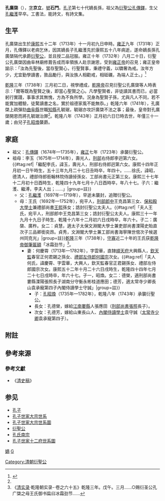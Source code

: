 {{Infobox_officeholder
| name = 孔廣棨
| image name =
| width =
| now =孔子第七十世嫡長孫
| period =
| Sex = 男
| date of birth =[[康熙|康熙]]五十二年十一月初九日申時<br>{{birth date|1713|12|26}}
| date of death =[[乾隆|乾隆]]八年正月初六日巳時<br>{{death date and age|1743|1|31|1713|12|26}}
| different name = 京立（字）<br>石門（號）
| Native place =[[山東省|山東省]][[兖州府|兖州府]][[曲阜縣|曲阜縣]]<br> (今名：[[山東省|山東省]][[曲阜市|曲阜市]])
| place of death =
| place of birth =
| spouse = 
| educate = 
| past = 
* 衍聖公 <span style="color: blue;">(1731年-1743年)</span>
| relatives = 
[[孔子|孔子]] (遠祖)<br>
[[孔毓圻|孔毓圻]] (曾祖父)<br>
孔傳鐸 (祖父)<br>
孔繼濩 (父)<br>
[[孔昭煥|孔昭煥]] (子)
}}

'''孔廣棨'''（{{bd|1713年|12月26日|1743年|1月31日|catIdx=K孔}}），[[表字|字]]'''京立'''，[[號|號]]'''石門'''。[[孔子|孔子]]第七十代嫡長孫，祖父為[[衍聖公|衍聖公]][[孔傳鐸|孔傳鐸]]，生父[[孔繼濩|孔繼濩]]早卒。工書法，能詩文，有詩文集。

==生平==
孔廣棨出生於[[康熙|康熙]]五十二年（1713年）十一月初九日申時{{r|jp|page1=13}}。[[雍正|雍正]]九年（1731年）正月，孔傳鐸以老病乞休，因其嫡長子孔繼濩先於康熙五十八年病逝，遂命嫡長孫孔廣棨隔代承爵[[衍聖公|衍聖公]]，並且授二品冠服。雍正十年（1732年）八月二十日，衍聖公孔廣棨因曲阜林廟修葺告成而率領族人赴京謝恩，受到[[雍正帝|雍正帝]]的召見；雍正皇帝諭示：「汝為先聖後，當存聖賢心，行聖賢事，秉禮守義，以驕奢為戒。汝年方少，尤宜勤學讀書，敦品勵行，與汝族人相勸戒，相砥礪，為端人正士。」<ref name="chs483">{{cite wikisource | title = 清史稿/卷483 | wslanguage =zh}}</ref>

[[乾隆|乾隆]]三年（1738年）三月初二日，視學禮成，[[乾隆帝|乾隆帝]]召見衍聖公孔廣棨等人時表示：「爾等既為聖賢之後，即當心聖賢之心。凡學聖賢者，非徒讀其書而已，必當躬行實踐，事事求其無愧，方為不負所學。況身為聖賢子孫，尤與凡人不同，若不能實加體驗，徒騖讀書之名，實於祖德家風不能無忝。」乾隆六年（1741年），孔廣棨上疏彈劾[[曲阜縣|曲阜縣]]世職[[知縣|知縣]]孔毓琚，毓琚亦攻訐廣棨不法之事；最後，皇帝對孔廣棨開恩而將孔毓琚治罪<ref name="chs483" />。乾隆八年（1743年）正月初六日巳時去世，年僅三十一歲{{r|jp|page1=13}}；由兒子[[孔昭煥|孔昭煥]]襲爵。

==家庭==
*祖父：[[孔傳鐸|孔傳鐸]]（1674年—1735年），[[雍正|雍正]]七年（1723年）承襲衍聖公。
*祖母：李玉（1675年—1714年），壽光人，[[刑部|刑部]]右侍郎李迥第六女。{{#tag:ref|「繼配李氏，諱玉，壽光人，刑部右侍郎迥第六女。康熙十四年正月初一日午時生，五十三年九月二十七日丑時卒，年四十。……徐氏，諱昭，德清人，禮部侍郎銜翰林院侍讀倬孫女、工部尚書元正第三女。康熙三十七年十二月初十日酉時生，乾隆四十九年七月十八日酉時卒，年八十七。子六：繼濩、繼溥，李夫人出；……」|group=註}}{{r|jp|page1=12-13}}
**父：[[孔繼濩|孔繼濩]]（1697年—1719年），早逝未襲封，追贈衍聖公。
**母：王氏（1692年—1752年），宛平人，[[刑部郎中|刑部郎中]]王克昌第三女、[[保和殿|保和殿]][[大學士|大學士]]兼禮部尚書[[王熙_(順治進士)|王熙]]孫女；誥封衍聖公太夫人。{{#tag:ref|「夫人王氏，宛平人，刑部郎中王克昌第三女；誥封衍聖公太夫人。康熙三十一年九月十九日子時生，乾隆十六年十二月初六日戌時卒，年六十。子二：廣棨、廣柞。女二：貞慧，適太子太保文淵閣大學士兼吏部尚書溧陽史貽直次子三品卿銜奕昂。貞秀，文淵閣大學士兼工部尚書海寧陳世倌次子候選州同克光」|group=註}}[[乾隆|乾隆]]三年（1738年），[[守寡|守寡]]近二十年的王氏获[[乾隆帝|乾隆帝]][[御筆匾額|御筆匾額]]「冰霜劲节」<ref>《[[清实录|清实录]]·乾隆朝实录-·卷之六十五》乾隆三年。戊午。三月......○赐衍圣公孔广棨之母王氏御书扁曰冰霜劲节......</ref>。
***妻：何慶霄（1713年—1782年），字雲華，直隸[[順天府|順天府]]大興縣人，[[欽天監|欽天監]]春官正何君錫之孫女、[[禮部左侍郎|禮部左侍郎]][[何國宗|何國宗]]次女。{{#tag:ref|「夫人何氏，諱慶霄、字雲華，大興人，欽天監春官正君錫孫女、禮部左侍郎國宗次女。康熙五十二年十月二十六日戌時生，乾隆四十四年七月二十七日戌時卒，年六十七。子一，昭煥。女二：德榮，適刑部尚書婁縣溧陽張照長子湖南分守衡永彬桂道應田；德芳，適太常寺少卿長山袁承寵第四子內閣侍讀學士守誠」|group=註}}
****子：[[孔昭煥|孔昭煥]]（1735年—1782年），乾隆八年（1743年）承襲衍聖公。
****長女：孔德榮，嫁給[[江南省|江南]][[婁縣_(清朝縣份)|婁縣]]人張應田（[[刑部尚書|刑部尚書]][[張照|張照]]長子）。
****次女：孔德芳，嫁給山東長山人、[[內閣侍讀學士|內閣侍讀學士]]袁守誠（[[太常寺|太常寺]][[少卿|少卿]]袁承寵第四子）。

==附註==
{{Reflist|2|group=註}}

==參考來源==
{{Reflist
|refs=
<ref name=jp>{{cite web |title=孔氏大宗支譜 |url=https://www.familysearch.org/search/catalog/1089730 |website=[[FamilySearch|FamilySearch]] |access-date=2020-11-18 |archive-date=2021-01-10 |archive-url=https://web.archive.org/web/20210110113003/https://www.familysearch.org/search/catalog/1089730 |dead-url=no }}</ref>
}}

===參考文獻===
*《[[清史稿|清史稿]]》

==参见==
*[[孔子|孔子]]
*[[孔子世家大宗世系|孔子世家大宗世系]]
*[[孔子世家大宗世系圖|孔子世家大宗世系圖]]
*[[衍聖公|衍聖公]]
*[[孔氏南宗|孔氏南宗]]
*[[孔子世家十二府世系圖|孔子世家十二府世系圖]]
{{start box}}
{{s-before|祖父[[孔傳鐸|孔傳鐸]]}}
{{s-title|[[衍聖公|衍聖公]]|1731年—1743年}}
{{s-after|子[[孔昭煥|孔昭煥]]}}
{{end box}}
{{衍圣公}}

[[Category:清朝衍聖公|Category:清朝衍聖公]]
[[category:孔子七十代孫|嫡]]
[[category:孔姓|G]]